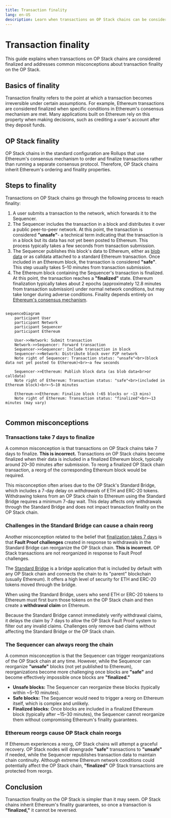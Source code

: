 ```yaml
---
title: Transaction finality
lang: en-US
description: Learn when transactions on OP Stack chains can be considered finalized.
---
```



# Transaction finality

This guide explains when transactions on OP Stack chains are considered finalized and addresses common misconceptions about transaction finality on the OP Stack.

## Basics of finality

Transaction finality refers to the point at which a transaction becomes irreversible under certain assumptions. For example, Ethereum transactions are considered finalized when specific conditions in Ethereum's consensus mechanism are met. Many applications built on Ethereum rely on this property when making decisions, such as crediting a user's account after they deposit funds.

## OP Stack finality

OP Stack chains in the standard configuration are Rollups that use Ethereum's consensus mechanism to order and finalize transactions rather than running a separate consensus protocol. Therefore, OP Stack chains inherit Ethereum's ordering and finality properties.

## Steps to finality

Transactions on OP Stack chains go through the following process to reach finality:

1.  A user submits a transaction to the network, which forwards it to the Sequencer.
2.  The Sequencer includes the transaction in a block and distributes it over a public peer-to-peer network. At this point, the transaction is considered **"unsafe"**- a technical term indicating that the transaction is in a block but its data has not yet been posted to Ethereum. This process typically takes a few seconds from transaction submission.
3.  The Sequencer publishes this block's data to Ethereum, either as [blob data](https://www.eip4844.com/) or as calldata attached to a standard Ethereum transaction. Once included in an Ethereum block, the transaction is considered **"safe"**. This step usually takes 5–10 minutes from transaction submission.
4.  The Ethereum block containing the Sequencer's transaction is finalized. At this point, the transaction reaches a **"finalized"** state. Ethereum finalization typically takes about 2 epochs (approximately 12.8 minutes from transaction submission) under normal network conditions, but may take longer during adverse conditions. Finality depends entirely on [Ethereum's consensus mechanism](https://ethereum.org/en/developers/docs/consensus-mechanisms/pos/#finality).

```mermaid

sequenceDiagram
    participant User
    participant Network
    participant Sequencer
    participant Ethereum

    User->>Network: Submit transaction
    Network->>Sequencer: Forward transaction
    Sequencer->>Sequencer: Include transaction in block
    Sequencer->>Network: Distribute block over P2P network
    Note right of Sequencer: Transaction status: "unsafe"<br>(block data not yet posted to Ethereum)<br>~a few seconds

    Sequencer->>Ethereum: Publish block data (as blob data<br>or calldata)
    Note right of Ethereum: Transaction status: "safe"<br>(included in Ethereum block)<br>~5–10 minutes

    Ethereum->>Ethereum: Finalize block (~65 blocks or ~13 mins)
    Note right of Ethereum: Transaction status: "finalized"<br>~13 minutes (may vary)


```
## Common misconceptions

### Transactions take 7 days to finalize

A common misconception is that transactions on OP Stack chains take 7 days to finalize. **This is incorrect.** Transactions on OP Stack chains become finalized when their data is included in a finalized Ethereum block, typically around 20–30 minutes after submission. To reorg a finalized OP Stack chain transaction, a reorg of the corresponding Ethereum block would be required.

This misconception often arises due to the OP Stack's Standard Bridge, which includes a 7-day delay on *withdrawals* of ETH and ERC-20 tokens. Withdrawing tokens from an OP Stack chain to Ethereum using the Standard Bridge requires a minimum 7-day wait. This delay affects only withdrawals through the Standard Bridge and does not impact transaction finality on the OP Stack chain.

### Challenges in the Standard Bridge can cause a chain reorg

Another misconception related to the belief that [finalization takes 7 days](#misconception-transactions-take-7-days-to-finalize) is that **Fault Proof challenges** created in response to withdrawals in the Standard Bridge can reorganize the OP Stack chain. **This is incorrect.** OP Stack transactions are not reorganized in response to Fault Proof challenges.

The [Standard Bridge](/builders/app-developers/bridging/standard-bridge) is a bridge application that is included by default with any OP Stack chain and connects the chain to its "parent" blockchain (usually Ethereum). It offers a high level of security for ETH and ERC-20 tokens moved through the bridge.

When using the Standard Bridge, users who send ETH or ERC-20 tokens to Ethereum must first burn those tokens on the OP Stack chain and then create a **withdrawal claim** on Ethereum.

Because the Standard Bridge cannot immediately verify withdrawal claims, it delays the claim by 7 days to allow the OP Stack Fault Proof system to filter out any invalid claims. Challenges only remove bad claims without affecting the Standard Bridge or the OP Stack chain.

### The Sequencer can always reorg the chain

A common misconception is that the Sequencer can trigger reorganizations of the OP Stack chain at any time. However, while the Sequencer can reorganize **"unsafe"** blocks (not yet published to Ethereum), reorganizations become more challenging once blocks are **"safe"** and become effectively impossible once blocks are **"finalized."**

*   **Unsafe blocks:** The Sequencer can reorganize these blocks (typically within \~5–10 minutes).
*   **Safe blocks:** The Sequencer would need to trigger a reorg on Ethereum itself, which is complex and unlikely.
*   **Finalized blocks:** Once blocks are included in a finalized Ethereum block (typically after \~15–30 minutes), the Sequencer cannot reorganize them without compromising Ethereum's finality guarantees.

### Ethereum reorgs cause OP Stack chain reorgs

If Ethereum experiences a reorg, OP Stack chains will attempt a graceful recovery. OP Stack nodes will downgrade **"safe"** transactions to **"unsafe"** if needed, while the Sequencer republishes transaction data to maintain chain continuity. Although extreme Ethereum network conditions could potentially affect the OP Stack chain, **"finalized"** OP Stack transactions are protected from reorgs.

## Conclusion

Transaction finality on the OP Stack is simpler than it may seem. OP Stack chains inherit Ethereum's finality guarantees, so once a transaction is **"finalized,"** it cannot be reversed.

